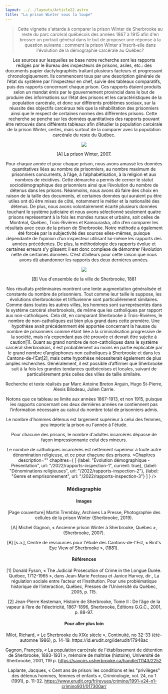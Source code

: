```yaml
---
layout: ../../layouts/Article22.astro
title: "La prison Winter sous la loupe"
---
```


<Header titre="La prison Winter sous la loupe" image="/assets/img/a1a0662a-c730-4c07-9203-2593a9c37633.jpg"/>
  
<Text>
   <blockquote>Cette vignette s'attarde à comparer la prison Winter de Sherbrooke au reste du parc carcéral québécois des années 1867 à 1915 afin d'en brosser un portrait général dans le but de proposer une réponse à la question suivante : comment la prison Winter s'inscrit-elle dans l'évolution de la démographie carcérale au Québec?</blockquote>

Les sources sur lesquelles se base notre recherche sont les rapports rédigés par le Bureau des inspecteurs de prisons, asiles, etc.: des documents papier dactylographiés traitant plusieurs facteurs et progressant chronologiquement. Ils commencent tous par une description générale de l’état du système par l’inspecteur en chef, suivie des tableaux comparatifs, puis des rapports concernant chaque prison. Ces rapports étaient produits selon un mandat émis par le gouvernement provincial dans le but de produire des informations sur l’état des prisons et les caractéristiques de la population carcérale, et donc sur différents problèmes sociaux, sur la réussite des objectifs carcéraux tels que la réhabilitation des prisonniers ainsi que le respect de certaines normes des différentes prisons. Cette recherche se penche sur les données quantitatives des rapports pouvant être retrouvés dans différents tableaux afin d’étudier la population carcérale de la prison Winter, certes, mais surtout de la comparer avec la population carcérale du reste du Québec.

<img src="/assets/img/bb71919b-1547-492d-b4ef-d601ffaaedce.jpg" class=" mx-auto"/>
<p class="text-xs -mt-5 text-center">[A] La prison Winter, 2007.</p>


Pour chaque année et pour chaque prison, nous avons amassé les données quantitatives liées au nombre de prisonniers, au nombre maximum de prisonniers concurrents, à l’âge, à l’alphabétisation, à la religion et aux nombres de récidives. Cette démarche a permis de cerner le statut sociodémographique des prisonniers ainsi que l’évolution du nombre de détenus dans les prisons. Néanmoins, nous avons dû faire des choix en raison de la taille des documents, et certaines données qui auraient pu être utiles ont dû être mises de côté, notamment le métier et la nationalité des détenus. De plus, nous avons volontairement écarté plusieurs données touchant le système judiciaire et nous avons sélectionné seulement quatre prisons représentant à la fois les mondes ruraux et urbains, soit celles de Montréal, Québec, Trois-Rivières et Kamouraska, afin d’en comparer les résultats avec ceux de la prison de Sherbrooke. Notre méthode a également été forcée par la subjectivité des sources elles-mêmes, puisque dépendante de l’opinion d’un inspecteur utilisant lui-même les rapports des années précédentes. De plus, la méthodologie des rapports évolue et certaines erreurs s’y glissent: il est donc complexe de démontrer l’évolution nette de certaines données. C’est d’ailleurs pour cette raison que nous avons dû abandonner les rapports des deux dernières années.

<img src="/assets/img/e8c32a2a-e2dc-41d2-a733-7cb5d94e1173.jpg" class=" mx-auto"/>
<p class="text-xs -mt-5 text-center">[B] Vue d'ensemble de la ville de Sherbrooke, 1881</p>

Nos résultats préliminaires montrent une lente augmentation généralisée et constante du nombre de prisonniers. Tout comme leur taille le suppose, les évolutions sherbrookoise et trifluvienne sont particulièrement similaires. Comme dans toutes les autres villes, les hommes sont surreprésentés dans le système carcéral sherbrookois, de même que les catholiques par rapport aux non-catholiques. Cela dit, en comparant Sherbrooke à Trois-Rivières, le nombre de non-catholiques est bien plus grand dans cette première. Une hypothèse avait précédemment été apportée concernant la hausse du nombre de prisonniers comme étant liée à la criminalisation progressive de la société, mais n’a cependant pas été prouvée et devrait être sujette à caution[1]. Quant au grand nombre de non-catholiques dans le système carcéral sherbrookois, il est probablement au moins en partie explicable par le grand nombre d’anglophones non catholiques à Sherbrooke et dans les Cantons-de-l’Est[2], mais cette hypothèse nécessiterait également de plus amples recherches. Généralement, il est possible d’affirmer que Sherbrooke suit à la fois les grandes tendances québécoises et locales, suivant de particulièrement près celles des villes de taille similaire.

Recherche et texte réalisés par Marc Antoine Breton Arguin, Hugo St-Pierre, Alexis Bilodeau, Julien Carrie.

<div class="flourish-embed flourish-chart" data-src="visualisation/12854460"><script src="https://public.flourish.studio/resources/embed.js"></script></div>

Notons que ce tableau se limite aux années 1867-1913, et non 1915, puisque les rapports concernant ces deux dernières années ne contiennent pas l'information nécessaire au calcul du nombre total de prisonniers admis.

<div class="flourish-embed flourish-chart" data-src="visualisation/12854552"><script src="https://public.flourish.studio/resources/embed.js"></script></div>

Le nombre d'hommes détenus est largement supérieur à celui des femmes, peu importe la prison ou l'année à l'étude.

<div class="flourish-embed flourish-chart" data-src="visualisation/12854616"><script src="https://public.flourish.studio/resources/embed.js"></script></div>

Pour chacune des prisons, le nombre d'adultes incarcérés dépasse de façon impressionnante celui des mineurs.

<div class="flourish-embed flourish-chart" data-src="visualisation/12854646"><script src="https://public.flourish.studio/resources/embed.js"></script></div>

Le nombre de catholiques incarcérés est nettement supérieur à toute autre dénomination religieuse, et ce pour chacune des prisons.
</Text>
<Chapitres 
  description=""
  chapitres={
    [
      {label: "Évolution démographique - Présentation", url: "/2022/rapports-inspection-1", current: true},
      {label: "Dénominations religieuses", url: "/2022/rapports-inspection-2"},
      {label: "Genre et emprisonnement", url: "/2022/rapports-inspection-3"}
    ]
  }
/>

<div class="p-10 lg:p-24 py-5 lg:py-12 text-sm bg-gray-400">
  <h3>Médiagraphie</h3>
<h4>Images</h4>
[Page couverture] Martin Tremblay, Archives La Presse, Photographie des cellules de la prison Winter (Sherbrooke, 2019).

[A] Michel Gagnon, « Ancienne prison Winter à Sherbrooke, Québec », (Sherbrooke, 2007).

[B] [s.a.], Centre de ressources pour l'étude des Cantons-de-l'Est, « Bird's Eye View of Sherbrooke », (1881).

<h4>Références</h4>
[1] Donald Fyson, « The Judicial Prosecution of Crime in the Longue Durée. Québec, 1712-1965 », dans Jean-Marie Fecteau et Janice Harvey, dir., La régulation sociale entre l’acteur et l’institution. Pour une problématique historique de l’interaction, Québec, Presses de l’Université du Québec, 2005, p. 115.

[2] Jean-Pierre Kesteman, Histoire de Sherbrooke, Tome II : De l’âge de la vapeur à l’ère de l’électricité, 1867-1896, Sherbrooke, Éditions G.G.C., 2001, p. 88-97.

<h4>Pour aller plus loin</h4>
Milot, Richard, « Le Sherbrooke du XIXe siècle », Continuité, no 32-33 (été-automne 1986), p. 14-19. https://id.erudit.org/iderudit/17948ac 

Gagnon, François, « La population carcérale de l'établissement de détention de Sherbrooke, 1893-1931 », mémoire de maîtrise (histoire), Université de Sherbrooke, 2001, 119 p. https://savoirs.usherbrooke.ca/handle/11143/2252 

Laplante, Jacques, « Cent ans de prison: les conditions et les "privilèges" des détenus hommes, femmes et enfants », Criminologie, vol. 24, no 1 (1991), p. 11-32. https://www.erudit.org/fr/revues/crimino/1991-v24-n1-crimino931/017300ar/

</div>